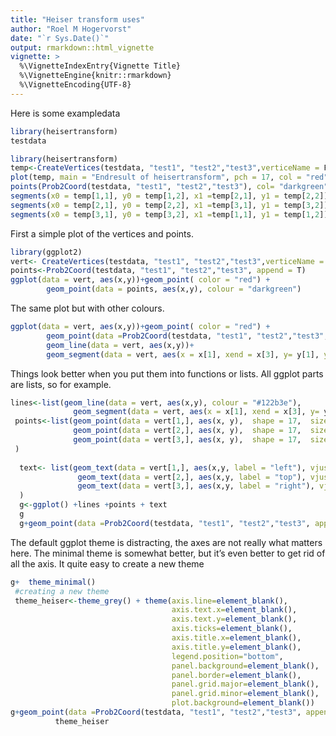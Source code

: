 ```yaml
---
title: "Heiser transform uses"
author: "Roel M Hogervorst"
date: "`r Sys.Date()`"
output: rmarkdown::html_vignette
vignette: >
  %\VignetteIndexEntry{Vignette Title}
  %\VignetteEngine{knitr::rmarkdown}
  %\VignetteEncoding{UTF-8}
---
```


Here is some exampledata
```r
library(heisertransform)
testdata
```



```r
library(heisertransform)
temp<-CreateVertices(testdata, "test1", "test2","test3",verticeName = F)
plot(temp, main = "Endresult of heisertransform", pch = 17, col = "red")
points(Prob2Coord(testdata, "test1", "test2","test3"), col= "darkgreen", pch = 19)
segments(x0 = temp[1,1], y0 = temp[1,2], x1 =temp[2,1], y1 = temp[2,2])
segments(x0 = temp[2,1], y0 = temp[2,2], x1 =temp[3,1], y1 = temp[3,2])
segments(x0 = temp[3,1], y0 = temp[3,2], x1 =temp[1,1], y1 = temp[1,2])
```


First a simple plot of the vertices and points.
```r
library(ggplot2)
vert<- CreateVertices(testdata, "test1", "test2","test3",verticeName = T)
points<-Prob2Coord(testdata, "test1", "test2","test3", append = T)
ggplot(data = vert, aes(x,y))+geom_point( color = "red") + 
        geom_point(data = points, aes(x,y), colour = "darkgreen")
```

The same plot but with other colours. 

```r
ggplot(data = vert, aes(x,y))+geom_point( color = "red") + 
        geom_point(data =Prob2Coord(testdata, "test1", "test2","test3", append = T), aes(x,y, colour = cat))+
        geom_line(data = vert, aes(x,y))+
        geom_segment(data = vert, aes(x = x[1], xend = x[3], y= y[1], yend= y[3]))
```


Things look better when you put them into functions or lists.
All ggplot parts are lists, so for example.
 
```r
lines<-list(geom_line(data = vert, aes(x,y), colour = "#122b3e"),
              geom_segment(data = vert, aes(x = x[1], xend = x[3], y= y[1], yend= y[3]), colour = "#122b3e" ))
 points<-list(geom_point(data = vert[1,], aes(x, y),  shape = 17,  size = 5, colour = "#cc0000"),
              geom_point(data = vert[2,], aes(x, y),  shape = 17,  size = 5, stroke = 2, colour = "#ffca00"),
              geom_point(data = vert[3,], aes(x, y),  shape = 17,  size = 5, stroke = 2, colour = "#00b300")
 )
 
  text<- list(geom_text(data = vert[1,], aes(x,y, label = "left"), vjust =1.5, hjust = 0, colour = "#cc0000") ,
               geom_text(data = vert[2,], aes(x,y, label = "top"), vjust =0, hjust = 1.5, colour = "#ffca00") ,
               geom_text(data = vert[3,], aes(x,y, label = "right"), vjust =1.5, hjust = 1, colour = "#00b300")
  )
  g<-ggplot() +lines +points + text
  g
  g+geom_point(data =Prob2Coord(testdata, "test1", "test2","test3", append = T), aes(x,y, colour = cat))
```


The default ggplot theme is distracting, the axes are not really what matters here.
The minimal theme is somewhat better, but it's even better to get rid of all the axis.
It quite easy to create a new theme
 
```r
g+  theme_minimal()
 #creating a new theme
 theme_heiser<-theme_grey() + theme(axis.line=element_blank(),
                                    axis.text.x=element_blank(),
                                    axis.text.y=element_blank(),
                                    axis.ticks=element_blank(),
                                    axis.title.x=element_blank(),
                                    axis.title.y=element_blank(),
                                    legend.position="bottom",
                                    panel.background=element_blank(),
                                    panel.border=element_blank(),
                                    panel.grid.major=element_blank(),
                                    panel.grid.minor=element_blank(),
                                    plot.background=element_blank())
g+geom_point(data =Prob2Coord(testdata, "test1", "test2","test3", append = T), aes(x,y, colour = cat)) +
          theme_heiser
  ```
